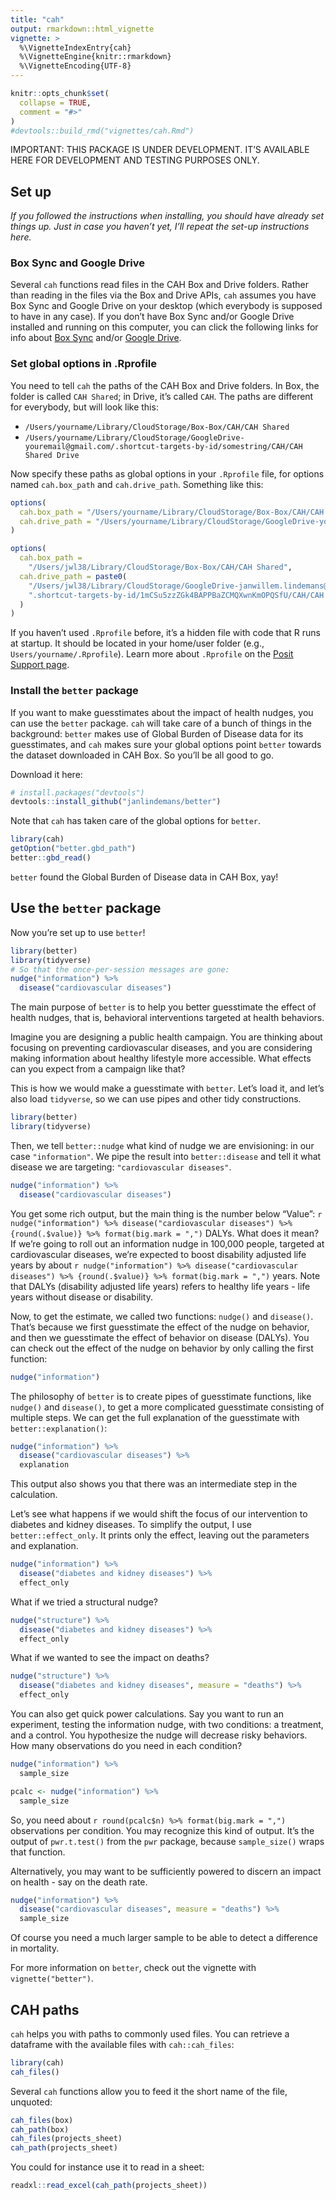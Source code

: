 ```yaml
---
title: "cah"
output: rmarkdown::html_vignette
vignette: >
  %\VignetteIndexEntry{cah}
  %\VignetteEngine{knitr::rmarkdown}
  %\VignetteEncoding{UTF-8}
---
```


```r
knitr::opts_chunk$set(
  collapse = TRUE,
  comment = "#>"
)
#devtools::build_rmd("vignettes/cah.Rmd")
```

IMPORTANT: THIS PACKAGE IS UNDER DEVELOPMENT. IT'S AVAILABLE HERE FOR DEVELOPMENT AND TESTING PURPOSES ONLY.

## Set up

*If you followed the instructions when installing, you should have already set things up. Just in case you haven't yet, I'll repeat the set-up instructions here.*

### Box Sync and Google Drive

Several `cah` functions read files in the CAH Box and Drive folders. Rather than reading in the files via the Box and Drive APIs, `cah` assumes you have Box Sync and Google Drive on your desktop (which everybody is supposed to have in any case). If you don't have Box Sync and/or Google Drive installed and running on this computer, you can click the following links for info about [Box Sync](https://support.box.com/hc/en-us/articles/360043697194-Installing-Box-Sync) and/or [Google Drive](https://www.google.com/drive/download/).

### Set global options in .Rprofile

You need to tell `cah` the paths of the CAH Box and Drive folders. In Box, the folder is called `CAH Shared`; in Drive, it's called `CAH`. The paths are different for everybody, but will look like this:

* `/Users/yourname/Library/CloudStorage/Box-Box/CAH/CAH Shared`
* `/Users/yourname/Library/CloudStorage/GoogleDrive-youremail@gmail.com/.shortcut-targets-by-id/somestring/CAH/CAH Shared Drive`

Now specify these paths as global options in your `.Rprofile` file, for options named `cah.box_path` and `cah.drive_path`. Something like this:

```r
options(
  cah.box_path = "/Users/yourname/Library/CloudStorage/Box-Box/CAH/CAH Shared",
  cah.drive_path = "/Users/yourname/Library/CloudStorage/GoogleDrive-youremail@gmail.com/.shortcut-targets-by-id/somestring/CAH/CAH Shared Drive"
)
```
```r
options(
  cah.box_path = 
    "/Users/jwl38/Library/CloudStorage/Box-Box/CAH/CAH Shared",
  cah.drive_path = paste0(
    "/Users/jwl38/Library/CloudStorage/GoogleDrive-janwillem.lindemans@gmail.com/",
    ".shortcut-targets-by-id/1mCSu5zzZGk4BAPPBaZCMQXwnKmOPQSfU/CAH/CAH Shared Drive"
  )
)
```

If you haven't used `.Rprofile` before, it's a hidden file with code that R runs at startup. It should be located in your home/user folder (e.g., `Users/yourname/.Rprofile`). Learn more about `.Rprofile` on the [Posit Support page](https://support.posit.co/hc/en-us/articles/360047157094-Managing-R-with-Rprofile-Renviron-Rprofile-site-Renviron-site-rsession-conf-and-repos-conf).

### Install the `better` package

If you want to make guesstimates about the impact of health nudges, you can use the `better` package. `cah` will take care of a bunch of things in the background: `better` makes use of Global Burden of Disease data for its guesstimates, and `cah` makes sure your global options point `better` towards the dataset downloaded in CAH Box. So you'll be all good to go.

Download it here:

``` r
# install.packages("devtools")
devtools::install_github("janlindemans/better")
```

Note that `cah` has taken care of the global options for `better`.

```r
library(cah)
getOption("better.gbd_path")
better::gbd_read()
```

`better` found the Global Burden of Disease data in CAH Box, yay!

## Use the `better` package

Now you're set up to use `better`!

<!-- COPY from better vignette, from the Quick Intro part: edit original there -->


```r
library(better)
library(tidyverse)
# So that the once-per-session messages are gone:
nudge("information") %>% 
  disease("cardiovascular diseases")
```

The main purpose of `better` is to help you better guesstimate the effect of health nudges, that is, behavioral interventions targeted at health behaviors. 

Imagine you are designing a public health campaign. You are thinking about focusing on preventing cardiovascular diseases, and you are considering making information about healthy lifestyle more accessible. What effects can you expect from a campaign like that? 

This is how we would make a guesstimate with `better`. Let's load it, and let's also load `tidyverse`, so we can use pipes and other tidy constructions.

```r
library(better)
library(tidyverse)
```

Then, we tell `better::nudge` what kind of nudge we are envisioning: in our case `"information"`. We pipe the result into `better::disease` and tell it what disease we are targeting: `"cardiovascular diseases"`.

```r
nudge("information") %>% 
  disease("cardiovascular diseases")
```

You get some rich output, but the main thing is the number below "Value": `r nudge("information") %>% disease("cardiovascular diseases") %>% {round(.$value)} %>% format(big.mark = ",")` DALYs. What does it mean? If we're going to roll out an information nudge in 100,000 people, targeted at cardiovascular diseases, we're expected to boost disability adjusted life years by about `r nudge("information") %>% disease("cardiovascular diseases") %>% {round(.$value)} %>% format(big.mark = ",")` years. Note that DALYs (disability adjusted life years) refers to healthy life years - life years without disease or disability.

Now, to get the estimate, we called two functions: `nudge()` and `disease()`. That's because we first guesstimate the effect of the nudge on behavior, and then we guesstimate the effect of behavior on disease (DALYs). You can check out the effect of the nudge on behavior by only calling the first function:

```r
nudge("information")
```

The philosophy of `better` is to create pipes of guesstimate functions, like `nudge()` and `disease()`, to get a more complicated guesstimate consisting of multiple steps. We can get the full explanation of the guesstimate with `better::explanation()`:

```r
nudge("information") %>% 
  disease("cardiovascular diseases") %>%
  explanation
```

This output also shows you that there was an intermediate step in the calculation.

Let's see what happens if we would shift the focus of our intervention to diabetes and kidney diseases. To simplify the output, I use `better::effect_only`. It prints only the effect, leaving out the parameters and explanation.

```r
nudge("information") %>%
  disease("diabetes and kidney diseases") %>%
  effect_only
```

What if we tried a structural nudge?

```r
nudge("structure") %>%
  disease("diabetes and kidney diseases") %>%
  effect_only
```

What if we wanted to see the impact on deaths?

```r
nudge("structure") %>%
  disease("diabetes and kidney diseases", measure = "deaths") %>%
  effect_only
```

You can also get quick power calculations. Say you want to run an experiment, testing the information nudge, with two conditions: a treatment, and a control. You hypothesize the nudge will decrease risky behaviors. How many observations do you need in each condition?

```r
nudge("information") %>% 
  sample_size
```
```r
pcalc <- nudge("information") %>% 
  sample_size
```

So, you need about `r round(pcalc$n) %>% format(big.mark = ",")` observations per condition. You may recognize this kind of output. It's the output of `pwr.t.test()` from the `pwr` package, because `sample_size()` wraps that function.

Alternatively, you may want to be sufficiently powered to discern an impact on health - say on the death rate. 

```r
nudge("information") %>%
  disease("cardiovascular diseases", measure = "deaths") %>%
  sample_size
```

Of course you need a much larger sample to be able to detect a difference in mortality.

<!-- END COPY from better vignette: edit original there -->

For more information on `better`, check out the vignette with `vignette("better")`.

## CAH paths

`cah` helps you with paths to commonly used files. You can retrieve a dataframe with the available files with `cah::cah_files`:

```r
library(cah)
cah_files()
```

Several `cah` functions allow you to feed it the short name of the file, unquoted:

```r
cah_files(box)
cah_path(box)
cah_files(projects_sheet)
cah_path(projects_sheet)
```

You could for instance use it to read in a sheet:

```r
readxl::read_excel(cah_path(projects_sheet))
```



```r

```

```r

```

```r

```

```r

```

```r

```
